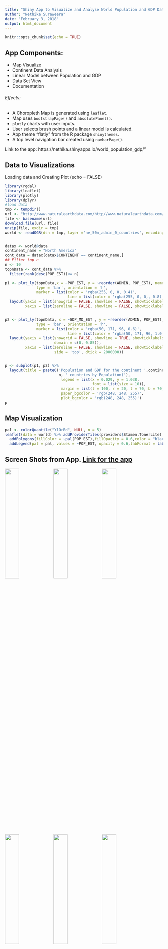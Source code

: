```yaml
---
title: "Shiny App to Visualize and Analyse World Population and GDP Data"
author: "Nethika Suraweera"
date: "February 3, 2018"
output: html_document
---
```


```r
knitr::opts_chunk$set(echo = TRUE)
```

## App Components: {.smaller}
- Map Visualize
- Continent Data Analysis
- Linear Model between Population and GDP
- Data Set View
- Documentation

###### Effects:
- A Choropleth Map is generated using `leaflet`.
- Map uses `bootstrapPage()`  and `absolutePanel()`.
- `plotly` charts with user inputs.
- User selects brush points and a linear model is calculated.
- App theme "flatly" from the R package `shinythemes`.
- A top level navigation bar created using `navbarPage()`.

Link to the app: https://nethika.shinyapps.io/world_population_gdp/"

## Data to Visualizations {.smaller}
Loading data and Creating Plot (echo = FALSE)
```r
library(rgdal)
library(leaflet)
library(plotly)
library(dplyr)
#load data
tmp <- tempdir()
url <- "http://www.naturalearthdata.com/http//www.naturalearthdata.com/download/50m/cultural/ne_50m_admin_0_countries.zip"
file <- basename(url)
download.file(url, file)
unzip(file, exdir = tmp)
world <- readOGR(dsn = tmp, layer ='ne_50m_admin_0_countries', encoding='UTF-8')


datax <- world@data
continent_name = "North America"
cont_data = datax[datax$CONTINENT == continent_name,]
## Filter top n
n <- 10
topnData <- cont_data %>% 
  filter(rank(desc(POP_EST))<= n)

p1 <- plot_ly(topnData,x = ~POP_EST, y = ~reorder(ADMIN, POP_EST), name = 'Population',
              type = 'bar', orientation = 'h',
              marker = list(color = 'rgba(255, 0, 0, 0.4)',
                            line = list(color = 'rgba(255, 0, 0,, 0.8)', width = 1))) %>%
  layout(yaxis = list(showgrid = FALSE, showline = FALSE, showticklabels = TRUE, domain= c(0, 0.85)),
         xaxis = list(zeroline = FALSE, showline = FALSE, showticklabels = TRUE, showgrid = TRUE)) 


p2 <- plot_ly(topnData, x = ~GDP_MD_EST , y = ~reorder(ADMIN, POP_EST), name = 'GDP($)',
              type = 'bar', orientation = 'h',
              marker = list(color = 'rgba(50, 171, 96, 0.6)',
                            line = list(color = 'rgba(50, 171, 96, 1.0)', width = 1))) %>%
  layout(yaxis = list(showgrid = FALSE, showline = TRUE, showticklabels = FALSE,
                      domain = c(0, 0.85)),
         xaxis = list(zeroline = FALSE, showline = FALSE, showticklabels = TRUE, showgrid = TRUE,
                      side = 'top', dtick = 2000000)) 


p <- subplot(p1, p2) %>%
  layout(title = paste0('Population and GDP for the continent ',continent_name ,' \n (for the top ',
                        n, ' countries by Population)'),
                         legend = list(x = 0.029, y = 1.038,
                                       font = list(size = 10)),
                         margin = list(l = 100, r = 20, t = 70, b = 70),
                         paper_bgcolor = 'rgb(248, 248, 255)',
                         plot_bgcolor = 'rgb(248, 248, 255)') 
p


```

## Map Visualization {.smaller}
```r
pal <- colorQuantile("YlOrRd", NULL, n = 5)
leaflet(data = world) %>% addProviderTiles(providers$Stamen.TonerLite) %>% setView(25.01667, 24.86667, zoom = 1.5) %>%
  addPolygons(fillColor = ~pal(POP_EST),fillOpacity = 0.6,color = "black",weight = 1) %>% 
  addLegend(pal = pal, values = ~POP_EST, opacity = 0.6,labFormat = labelFormat(), title = "Population", position = "bottomleft")
```

## Screen Shots from App. [Link for the app](https://nethika.shinyapps.io/world_population_gdp/) {.smaller}

<div id="bg">
  <img src="images/im_1.jpg" alt="" width="30%" height="30%">
  <img src="images/im_5.jpg" alt="" width="30%" height="30%">
  <img src="images/im_2.jpg" alt="" width="30%" height="30%">
  <img src="images/im_3.jpg" alt="" width="30%" height="30%">
  <img src="images/im_4.jpg" alt="" width="30%" height="30%">
  <img src="images/im_6.jpg" alt="" width="30%" height="30%">
</div> 

